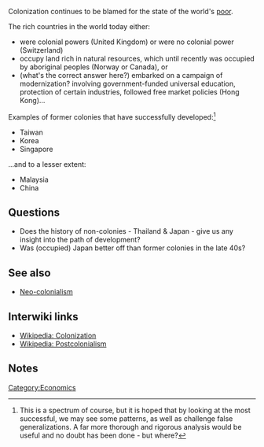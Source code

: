Colonization continues to be blamed for the state of the world's [[poor]]. 

The rich countries in the world today either:
* were colonial powers (United Kingdom) or were no colonial power (Switzerland)
* occupy land rich in natural resources, which until recently was occupied by aboriginal peoples (Norway or Canada), or
* (what's the correct answer here?) embarked on a campaign of modernization? involving government-funded universal education, protection of certain industries, followed free market policies (Hong Kong)...

Examples of former colonies that have successfully developed:<ref>This is a spectrum of course, but it is hoped that by looking at the most successful, we may see some patterns, as well as challenge false generalizations. A far more thorough and rigorous analysis would be useful and no doubt has been done - but where?{{sp}}</ref>
* Taiwan
* Korea
* Singapore

...and to a lesser extent:
* Malaysia
* China
 
== Questions ==
{{questions}}

* Does the history of non-colonies - Thailand & Japan - give us any insight into the path of development?
* Was (occupied) Japan better off than former colonies in the late 40s? 

== See also ==

* [[Neo-colonialism]]

== Interwiki links ==

* [[Wikipedia: Colonization]]
* [[Wikipedia: Postcolonialism]]  

==Notes==
<small><references/></small>


{{stub}}
[[Category:Economics]]